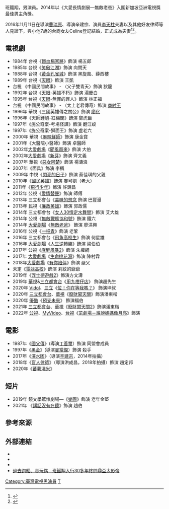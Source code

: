 {{人物}}{{expand|time=2016-10-31T11:05:05+00:00}}
{{藝人
|姓名 = 班鐵翔
|類型 = 男演員
|圖片 = 
|羅馬拼音 = Ban Tie-Hsiang
|國籍 ={{ROC}}
|出生日期 = {{birth year and age|1957|10|01}}
|出生地點 = {{TWN}}
|逝世日期 =
|逝世地點 =
|職業 = 演員
|語言 = 
|教育程度 = 
|宗教信仰 = 
|配偶 = {{marriage|Celine|November 11, 2016}}<ref>{{cite news|url=http://www.chinatimes.com/realtimenews/20161111005301-260404|title=59歲終結單身 班鐵翔透露原因|date=2016年11月11日|author=洪秀瑛|newspaper=中國時報|accessdate=2017年9月23日|archive-date=2019年6月28日|archive-url=https://web.archive.org/web/20190628114841/https://www.chinatimes.com/realtimenews/20161111005301-260404|dead-url=no}}</ref>
|兒女 = 
|代表作   = [[大愛劇場|大愛劇場]]《[[無敵老爸|無敵老爸]]》<BR/>《[[一把青|一把青]]》
|活躍年代 = 
|網站 =
|IMDb = 7031645
|電影 =
|電視劇 =
}}

班鐵翔{{BD|1957年|10月01日}}，男演員。2014年以《大愛長情劇展—無敵老爸》入圍新加坡亞洲電視獎最佳男主角獎。

2016年11月11日在導演[[曹瑞原|曹瑞原]]、導演辛建宗、演員[[李天柱|李天柱]]夫妻以及其他好友律師等人見證下，與小他7歲的台商女友Celine登記結婚，正式成為夫妻<ref>{{cite news|url=http://ent.ltn.com.tw/news/breakingnews/1883606|title=（影音）《一把青》老鞏1111牽手嫩妻CEO 脫單盤點淒美情史|date=2016年11月11日|author=鍾智凱|newspaper=自由時報|accessdate=2017年9月23日|archive-date=2019年6月20日|archive-url=https://web.archive.org/web/20190620164759/https://ent.ltn.com.tw/news/breakingnews/1883606|dead-url=no}}</ref><ref>{{cite news|url=http://m.appledaily.com.tw/appledaily/article/hotnews/20161112/37449053|title=59歲終結單身 班鐵翔透露原因|date=2016年11月12日|author=趙大智|newspaper=台灣蘋果日報|accessdate=2017年9月23日|archive-date=2017年9月24日|archive-url=https://web.archive.org/web/20170924045229/http://m.appledaily.com.tw/appledaily/article/hotnews/20161112/37449053|dead-url=no}}</ref>。

==電視劇==
*1984年 台視《[[鐵血楊家將|鐵血楊家將]]》飾演 楊五郎
*1985年 台視《[[笑傲江湖|笑傲江湖]]》飾演 向問天
*1988年 台視《[[黃金孔雀城|黃金孔雀城]]》飾演 黑旋風、薛西樓
*1989年 台視《[[天眼_(台灣電視劇)|天眼]]》飾演 王凱
*台視 《中國民間故事》 - 〈父子雙青天〉飾演 狄龍
*1992年 台視《[[天眼_(台灣電視劇)|天眼]]-英雄不朽》飾演 湯慶白
*1995年 台視《[[天眼_(台灣電視劇)|天眼]]-無罪的罪人》飾演 林正福
*台視 《中國民間故事》 - 〈太上老君傳奇〉飾演 [[商紂王|商紂王]]
*1996年 華視《三國英雄傳之關公》飾演 [[廖化|廖化]]
*1996年《天師鍾馗-紅梅閣》飾演 鄭虎臣
*1997年《施公奇案-考場怪譚》飾演 翻江蛟
*1997年《施公奇案-獅面王》飾演 盧老六
*2000年 華視《[[麻辣鮮師|麻辣鮮師]]》飾演 康金寶
*2001年《大醫院小醫師》飾演 卓醫師
*2002年[[大愛劇場|大愛劇場]]《[[聞風而來|聞風而來]]》飾演 大伯
*2002年[[大愛劇場|大愛劇場]]《[[新芽|新芽]]》飾演 齊文義
*2007年 華視《[[惡女阿楚|惡女阿楚]]》飾演 楊濤浪
*2007年《面具》飾演 李楓
*2009年 中視《[[閃亮的日子_(電視劇)|閃亮的日子]]》飾演 蔡佳琪的父親
*2010年《[[國民英雄|國民英雄]]》飾演 麥可劉（老大）
*2011年《[[飛行少年|飛行少年]]》飾演 許錦昌
*2012年 公視《[[愛情替聲|愛情替聲]]》飾演 師傅
*2013年 三立都會台《[[美味的想念|美味的想念]] 飾演 巴豐漫
*2013年 民視《[[廉政英雄|廉政英雄]]》飾演 郭政儒
*2014年 三立都會台《[[女人30情定水舞間|女人30情定水舞間]]》飾演 艾大雄
*2014年 公視《[[無敵戰艦協和號|無敵戰艦協和號]]》飾演 鐵六
*2014年 [[大愛劇場|大愛劇場]]《[[無敵老爸|無敵老爸]]》 飾演 廖洪興
*2016年 公視《[[一把青|一把青]]》飾演 老鞏
*2016年 三立都會台《[[飛魚高校生|飛魚高校生]]》飾演 何星雄
*2016年 [[大愛劇場|大愛劇場]]《[[人生逆轉勝_(2016年大愛電視劇)|人生逆轉勝]]》飾演 梁伯伯
*2017年 公視《[[麻醉風暴2|麻醉風暴2]]》飾演 朱權綱
*2017年 [[大愛劇場|大愛劇場]]《[[生命桃花源_(2017年大愛電視劇)|生命桃花源]]》飾演 陳村霖
*2018年[[大愛劇場|大愛劇場]]《[[有你陪伴|有你陪伴]]》飾演 嚴父
*未定《[[電競高校|電競高校]]》飾演 莉紋的爺爺
*2019年《[[浮士德遊戲2|浮士德遊戲2]]》飾演方文濤
*2019年 [[華視|華視]]&[[三立都會台|三立都會台]]《[[用九柑仔店|用九柑仔店]]》 飾演趙先生
*2020年 [[Vidol|Vidol]]、[[三立|三立]]《[[位！你在等我嗎？|位！你在等我嗎？]]》 飾演坤叔
*2020年 [[三立都會台|三立都會台]]、[[華視|華視]]《[[廢財闖天關|廢財闖天關]]》飾演潘東楷
*2020年 [[優酷|優酷]]《[[預支未來|預支未來]]》 飾演福伯
*2021年 [[三立都會台|三立都會台]]、[[華視|華視]]《[[廢財闖天關|廢財闖天關2]]》飾演潘東楷
*2022年 [[公視|公視]]、[[MyVideo|MyVideo]]、[[台視|台視]]《[[茁劇場－誰說媽媽像月亮|茁劇場－誰說媽媽像月亮]]》飾演

==電影==
*1987年《[[國父傳(電影)|國父傳]]》(導演[[丁善璽|丁善璽]]）飾演  同盟會成員
*1997年《[[黑金(台譯:情義之西西里島)(電影)|黑金]]》(導演[[麥當傑|麥當傑]]）飾演 殺手
*2017年《[[澤水困_(電影)|澤水困]]》（導演[[辛建宗|辛建宗]]，2014年拍攝）
*2018年《[[盲人律師_(電影)|盲人律師]]》（導演洪成昌，2018年拍攝）飾演 趙定邦
*2020年《[[蕃薯澆米|蕃薯澆米]]》

==短片==
*2019年 鏡文學驚悚劇場—《[[樂園|樂園]]》飾演 老年金堅
*2021年 《[[講話沒有在聽|講話沒有在聽]]》飾演 趙伯

==參考來源==
{{reflist}}

==外部連結==
*{{imdb name|7031645}}
*{{hkmdb name|51626}}
*{{Douban people|1366721}}
*[http://star.ettoday.net/news/426078 過去跑船、賣玩偶　班鐵翔入行30多年終問鼎亞太影帝] {{Wayback|url=http://star.ettoday.net/news/426078 |date=20161130112519 }} 

[[Category:臺灣電視男演員|Category:臺灣電視男演員]]
[[Category:班姓|T]]